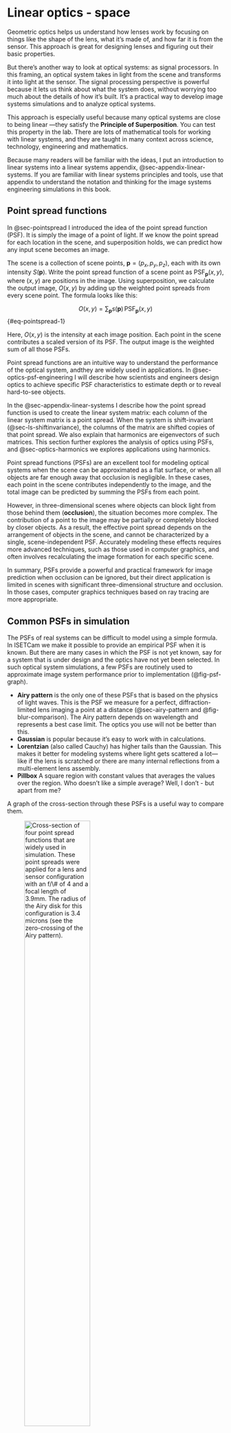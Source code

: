 # Linear optics - space {#sec-optics-linear-space}
Geometric optics helps us understand how lenses work by focusing on things like the shape of the lens, what it’s made of, and how far it is from the sensor. This approach is great for designing lenses and figuring out their basic properties.

But there’s another way to look at optical systems: as signal processors. In this framing, an optical system takes in light from the scene and transforms it into light at the sensor. The signal processing perspective is powerful because it lets us think about what the system does, without worrying too much about the details of how it’s built. It’s a practical way to develop image systems simulations and to analyze optical systems.

This approach is especially useful because many optical systems are close to being linear —they satisfy the **Principle of Superposition**. You can test this property in the lab. There are lots of mathematical tools for working with linear systems, and they are taught in many context across science, technology, engineering and mathematics.

Because many readers will be familiar with the ideas, I put an introduction to linear systems into a linear systems appendix, @sec-appendix-linear-systems.  If you are familiar with linear systems principles and tools, use that appendix to understand the notation and thinking for the image systems engineering simulations in this book.

## Point spread functions {#sec-pointspread-2}
In @sec-pointspread I introduced the idea of the point spread function (PSF). It is simply the image of a point of light. If we know the point spread for each location in the scene, and superposition holds, we can predict how any input scene becomes an image. 

The scene is a collection of scene points, $\mathbf{p} = (p_x, p_y, p_z)$, each with its own intensity $S(\mathbf{p})$. Write the point spread function of a scene point as $\text{PSF}_\mathbf{p}(x, y)$, where $(x, y)$ are positions in the image. Using superposition, we calculate the output image, $O(x,y)$ by adding up the weighted point spreads from every scene point. The formula looks like this:

$$
O(x, y) = \sum_{\mathbf{p}} s(\mathbf{p})\, \text{PSF}_\mathbf{p}(x, y)
$$ {#eq-pointspread-1}

Here, $O(x, y)$ is the intensity at each image position. Each point in the scene contributes a scaled version of its PSF. The output image is the weighted sum of all those PSFs.

Point spread functions are an intuitive way to understand the performance of the optical system, andthey are widely used in applications. In @sec-optics-psf-engineering I will describe how scientists and engineers design optics to achieve specific PSF characteristics to estimate depth or to reveal hard-to-see objects.

In the @sec-appendix-linear-systems I describe how the point spread function is used to create the linear system matrix: each column of the linear system matrix is a point spread.  When the system is shift-invariant (@sec-ls-shiftinvariance), the columns of the matrix are shifted copies of that point spread.  We also explain that harmonics are eigenvectors of such matrices.  This section further explores the analysis of optics using PSFs, and  @sec-optics-harmonics we explores applications using harmonics.

::: {.callout-note title="A limitation of PSFs" collapse="false"}
Point spread functions (PSFs) are an excellent tool for modeling optical systems when the scene can be approximated as a flat surface, or when all objects are far enough away that occlusion is negligible. In these cases, each point in the scene contributes independently to the image, and the total image can be predicted by summing the PSFs from each point.

However, in three-dimensional scenes where objects can block light from those behind them (**occlusion**), the situation becomes more complex. The contribution of a point to the image may be partially or completely blocked by closer objects. As a result, the effective point spread depends on the arrangement of objects in the scene, and cannot be characterized by a single, scene-independent PSF. Accurately modeling these effects requires more advanced techniques, such as those used in computer graphics, and often involves recalculating the image formation for each specific scene.

In summary, PSFs provide a powerful and practical framework for image prediction when occlusion can be ignored, but their direct application is limited in scenes with significant three-dimensional structure and occlusion. In those cases, computer graphics techniques based on ray tracing are more appropriate.
:::

## Common PSFs in simulation {#sec-pointspread-common}
The PSFs of real systems can be difficult to model using a simple formula. In ISETCam we make it possible to provide an empirical PSF when it is known.  But there are many cases in which the PSF is not yet known, say for a system that is under design and the optics have not yet been selected. In such optical system simulations, a few PSFs are routinely used to approximate image system performance prior to implementation (@fig-psf-graph).

- **Airy pattern** is the only one of these PSFs that is based on the physics of light waves. This is the PSF we measure for a perfect, diffraction-limited lens imaging a point at a distance (@sec-airy-pattern and @fig-blur-comparison). The Airy pattern depends on wavelength and represents a best case limit. The optics you use will not be better than this.
- **Gaussian** is popular because it’s easy to work with in calculations. 
- **Lorentzian** (also called Cauchy) has higher tails than the Gaussian. This makes it better for modeling systems where light gets scattered a lot—like if the lens is scratched or there are many internal reflections from a multi-element lens assembly.
- **Pillbox** A square region with constant values that averages the values over the region. Who doesn't like a simple average?  Well, I don't - but apart from me?

A graph of the cross-section through these PSFs is a useful way to compare them. 

![Cross-section of four  point spread functions that are widely used in simulation. These point spreads were applied for a lens and sensor configuration with an $f/\#$ of 4 and a focal length of 3.9mm. The radius of the Airy disk for this configuration is 3.4 microns (see the zero-crossing of the Airy pattern).](images/optics/optics-siKernels-graph.png){#fig-psf-graph width="60%"}

We can simulate how the four PSF shapes transform a spectral radiance (@fig-psf-image). We compare the optical images four each of the PSFs for a scene comprising a set of grid lines. The images were calculated using the ISETCam script <a href="../code/fise_opticsPSF.html" target="_blank">fise_opticsPSF.</a>  The Airy and Gaussian PSFs were implemented with wavelength-dependent point spread functions. The Pillbox and Lorentzian PSFs were implemented as wavelength-indepedent.

![The Airy pattern shows the image for a diffraction limited lens with an $f/\# =4$. The Gaussian has a spread that is roughly consistent with the Airy Disk size and a similar wavelength dependency; long-wavelengths spread more than short wavelengths. The high tail of the Lorentzian PSF produces a veiling glare. The Pillbox size is about equal to the Airy disk, but it introduces much more blur because it has a relatively high level over the entire width.](images/optics/optics-siKernels-image.png){#fig-psf-image width="90%"}

These PSFs functions are valuable because they have simple parameters that control the amount of blur or light scatter. Here is a description of the different PSF formulae along with a brief descrition of their properties.

### The Airy pattern
The Airy pattern is circularly symmetric, so you only need to know the distance from the center, $r$, to describe it. The intensity at a distance $r$ from the center is:

$$
I(r) = I_0 \left[ \frac{2 J_1\left( \frac{\pi r}{\lambda N} \right)}{ \frac{\pi r}{\lambda N} } \right]^2
$$

Where:

- $I_0$ is the peak intensity at the center
- $J_1$ is the first-order Bessel function
- $N$ is the $f/\#$ of the lens
- $\lambda$ is the wavelength of light

The first dark ring defines the Airy disk (@fig-blur-comparison , @sec-airy-pattern).  It is the diameter where the intensity drops to zero, and defines the smallest spot size.

$$
d = \arcsin(2.44 \, \lambda N) \approx 2.44 \, \lambda N
$$ {#eq-airydisk3}

For $f/\# = 4$ the diameter ranges from 3.9 $\mu\text{m}$ (400 nm) to 6.83 $\mu\text{m}$ (700nm).  See the ISETCam function <a href="https://github.com/ISET/isetcam/blob/main/opticalimage/optics/airyDisk.m" target="_blank">`airyDisk`</a>

### Gaussian
The Gaussian is the classic “bell curve.” It’s simple and often a used as an approximation for optical systems.
$$
I(r) = I_0 \exp\left( -\frac{r^2}{2\sigma^2} \right)
$$

Here, $\sigma$ sets how spread out the blur is. Larger $\sigma$ means a blurrier image.

### Lorentzian (Cauchy)
The Lorentzian function appears in physics and probability theory. It’s famous for its “fat tails”—meaning it doesn’t drop off as quickly as a Gaussian. This makes it handy for modeling blur when there’s a lot of stray light or scattering.

$$
I(r) = \frac{I_0}{1 + \left( \frac{r}{\gamma} \right)^2}
$$

Here, $\gamma$ controls how wide the central peak is. A bigger $\gamma$ means a wider, flatter blur with more light in the tails.

All of these PSFs are simulated in <a href="https://github.com/ISET/isetcam/blob/main/opticalimage/optics/shiftinvariant/siSynthetic.m" target="_blank">`siSynthetic.m`.</a>

::: {.callout-note title="Linespread functions" collapse="true"}
In @fig-psf-image, I illustrated the effect of the PSFs using grid lines rather than points. It seemed to me that the differences are  easier to visualize the impact of the point spread this way. The image created by a very thin line is called the **line spread function (LSF)**.

To find the LSF from the PSF, we simply sum along the direction (see <a href="https://github.com/ISET/isetcam/blob/main/opticalimage/wavefront/psf/psf2lsf.m" target="_blank">`psf2lsf.m`.</a>. We will calculate the same LSF for any direction when the PSF is cicularly symmetric.  If it is not, then we will find a different LSF for each direction. 

The formula to calculate the PSF in a direction, in this case the $y$ direction, is very simple. We just sum across the $x$ direction.

$$
LSF = \sum_x PSF(x,y)
$$

Here are the linespread functions of the Gaussian and Lorenzian.

Given an LSF, it is possible to recover a unique circularly symmetric PSF using <a href="https://github.com/ISET/isetcam/blob/main/opticalimage/wavefront/psf/lsf2circularpsf.m" target="_blank">`lsf2circularpsf.m`.</a>. The Airy pattern is circularly symmetric; the Gaussian and Lorentz are usually implemented as circularly symmetric.  The pillbox is not.
:::

One of the challenges in image system simulations is to select the wavelength dependence of the PSF.  This dependence is formally specified for the Airy pattern, based on the wavelength of light and the size of the circular, pinhole aperture.  But for the Gaussian and Lorentzian, we must make a choice.

One way to make a decision is to measure the wavelength dependence for an existing system, say a system that uses materials with known properties, and use those measurements to guide the simulation. The variations in the PSF caused by these wavelength-dependences are called chromatic aberrations. There are two types of chromatic aberrations, and we describe them and how they might be measured in the next section.

## Chromatic aberration types {#sec-transverse-chromatic-aberration}
Because the index of refraction of a lens might vary with wavelength, the best focus distance also varies with wavelength (@sec-chromatic-aberration). Even for an ideal lens there is a wavelength dependence arising from the wave nature of light and the size of the aperture or $\text{f}/\#$ (@eq-airy1). 

### Longitudinal chromatic aberration
A consequence of this wavelength-dependence is that for a given image distance will be in best focus (small PSF) for one wavelength, but not all. The wavelength-dependent defocus is called **longitudinal chromatic aberration (LCA)**.

There is noticeable chromatic aberration for many types of lenses and materials.  The most surprising optical system with a large amount of chromatic aberration is the human eye!  The line spread and point spread functions measured at the human retina both vary considerably as we change the stimulus wavelength.

:::{.panel-tabset}
## Line Spread Function
![Typical human line spread functions. The dashed white lines are the relative retinal illuminance.](images/optics/linespread.png){#fig-optics-linespread}

## Point Spread Function
![Typical human point spread functions. The large spread for the blue is striking.  Notice that the orientation of the blur differs for this example subject, which is typical.](images/optics/pointspread.png){#fig-optics-pointspread}
:::

<figcaption>
Click on the tabs at the top to see typical human line spread functions or point spread functions for stimuli with equal energy, 425 nm, 525 nm, and 625 nm. See <a href="../code/02Optics/fise_humanLSF.html" target="_blank">Human LSF</a> for how ISETBio/ISETCam implements that calculation.

</figcaption>


The very large LCA of the human eye has consequences for many aspects of the human visual system and image systems engineering technology.  We will describe it quantitatively and explain why it matters to technology in @sec-human.

### Transverse chromatic aberration
A second type of chromatic aberration, called **transverse chromatic aberration (TCA)**, is also common in real imaging systems. While it is related to LCA, its physical cause is different.

TCA occurs when the image blur interacts with the position and size of the aperture. The two panels of the figure below show short wavelength (blue) and long wavelength (red) rays, originating from a point at the lower left. The blue rays are in focus, forming a tight spot on the image plane. The red rays, however, come to focus behind the image plane, creating a larger, blurred red circle.

:::{.panel-tabset}
## Longitudinal chromatic aberration
![With this aperture, there is only longitudinal chromatic aberration (LCA) and no transverse chromatic aberration (TCA).](images/optics/chromatic-notransverse.png){#fig-optics-notransverse width=70%}

## Transverse chromatic aberration
![With this pupil aperture, some of the rays from this point will be blocked from entering the lower part of the lens. The absence of these rays has a differential effect on the short- and long-wavelength light. The of the center of the red blur circle will be shifted so it no longer aligns with the center of the blue blur circle (TCA).](images/optics/chromatic-transverse.png){#fig-optics-transverse width=70%}
:::

<figcaption>
The images illustrate short wavelength (blue) and long wavelength (red) rays a single point. The blue rays are in good focus, but the red rays have a large blur circle. The two panels illustrate how changing the aperture position interacts with defocus to create transverse chromatic aberration. See the text for details.


</figcaption>
<!-- keep the empty lines for spacing in the rendered image -->

Now, imagine reducing the aperture size and moving it in front of the lens. This new aperture position blocks some of the rays from both wavelengths. For the blue rays, which were already converging to a tight focus, the effect is minimal —the spot gets a little dimmer. But for the red rays, which form a large blur circle already, the new aperture blocks rays that would have formed the lower part of their blur circle. As a result, the red blur circle is clipped at the bottom, and its center shifts upward. The red and blue circles are no longer aligned. Th displacement of the red blur circle is transverse chromatic aberration.

The size and position of the aperture determines the amount of TCA. The physical factors that cause the transverse shift are different from those that produce LCA. Both effects are related to the different wavelengths focus.  Were there no LCA, there would be no TCA.

## PSF engineering {#sec-optics-psf-engineering}
The usual goal of optical design for consumer photography is to create a lens that has a very compact point spread function (sharp image) that is the same for all wavelengths (no chromatic aberration).  This makes sense because people want their photographs to be sharp and free of the kind of chromatic fringing you can see in @fig-optics-linespread and @fig-optics-pointspread.

The goal of optical design can differ, of course, for different applications. In the sections below, I describe two cases that I found to be very interesting.  The first case designs optics for telescopes that are looking for planets in other star systems (exoplanets).  The second case designs optics that can be helpful in estimating the depth of objects in an image. For example, in microscopy we might be interested to measure the tissue layer where a particular glowing molecule resides. These two examples are drawn from the literature of PSF engineering.

### Exoplanets {#sec-psf-expolanets}
When we see an eclipse of the sun, the moon blocks out the bright central region.  The edge of the sun, its *corona*, becomes visible. Its properties have intrigued people for centuries, but waiting for a solar eclipse to study it was quite limiting.  Thus, there was considerable interest when Bernard Lyot, in the 1930s, introduced an optical technique to view and measure the sun's corona — the coronagraph.

Lyot's optics are designed to block the light from a bright central source (like the sun or a star), making it possible to observe the light nearby, such as the solar corona.  The key to a coronagraph’s effectiveness is engineering the point spread function (PSF) so that light from the central source is suppressed in the image.  This allows much dimmer features to be detected. This is a good example of **PSF engineering**: designing optics to implement PSF that achieves a specific goal.  Lyot's design remains relevant, and it is implemented on a modern space telescope [coronograph instrumentation](https://jwst-docs.stsci.edu/jwst-mid-infrared-instrument/miri-instrumentation/miri-coronagraphs#gsc.tab=0){target=_blank}.  The basic design is sketched in @fig-optics-lyot. [^lyot-math] 

[^lyot-math]: The relationship between the images at the pupil, first image, reimaged pupil, and final image can be described using a series of Fourier Transform operations. Thus, we can predict how effectively this system will work. These calculations will be developed in later sections. [Link to the math, maybe expressed in an ISETCam script. Class project?](https://chatgpt.com/share/6892d701-54d0-8002-8137-ec17287ab549){target=_blank}

The principle of the instrumentation is shown in @fig-optics-lyot. The rays from the sun, which is very far away, are parallel at the optical aperture. The light from the sun (or another star) are brought into focus by the first lens, forming a spot. The center of this image is blocked by a small stop, called an occulting disk. This prevents most of the light from the bright part of the star from continuing. This spot also introduces diffraction from the rays passing near the edge of the disk.  A second lens, placed a focal length from this spot, reimages the entrance pupil creating a new pupil plane with parallel rays. The Lyot stop, which is somewhat smaller than the original aperture is placed in this plane. This rejects much of the diffracted light. Finally, a new image is formed.  This image formation process blocks the rays from the core of the star and much of the effect of diffraction. The contrast in the final image reveals properties mainly from the star's corona.  The total amount of light that makes it through the system is usually about ${1/200}^{th}$ of the light at the first aperture.

![James Webb Space Telescope's Lyot coronagraph system.](images/optics/optics-lyot.png){#fig-optics-lyot width="80%"}

Modern coronagraphs use apertures with optical components that adjust the phase of the surrounding light to create a very dark spot in the PSF.  In recent years, coronograph techniques have been applied to discovering **exoplanets**; these are planets that orbit a star outside the solar system. One such project, the Exo-Life Finder (ELF), uses coronagraphic style PSF engineering to search for life on exoplanets (@kuhn2025-astronomy).  

> The telescope we’d like to  design  and  build  targets  the  problem  of  finding  life around planets outside the solar system. To do this requires separating  the  reflected  starlight  off  the  planet  from  the star.  Astronomers  call  this “direct  imaging”.  This  means we’re interested in optical systems that can have a narrow field-of-view  (FOV),  perhaps  just  a  few  arcseconds,  and enormous  photometric  dynamic  range  capability.  A laudable  goal  is  to  achieve  raw  sensitivity  of  $10^{−8}$ of  the stellar  flux  in  a  region  within  about  1  arcsecond  of  the central  star.  A  dedicated  telescope  with  this  capability could  make  images  of  the  surface  of  nearby  exoplanets using  data  inversion  techniques,  perhaps  sufficient  to  see even signs of advanced exolife civilizations (@kuhn2025-astronomy).

![Optics design for a point spread with a dark spot in the middle, where the star is located.  That would be panel e.  The design of the pupil aperture with these multiple little circles and some of them delaying the phase, is shown in a-d.](images/optics/optics-psfengineering-kuhn.png){#fig-psfengineering-kuhn width=70%}

The implementation described in @kuhn2025-astronomy replaces the stops with optical components that act on the phase of the wavefront (@fig-psfengineering-kuhn). This advance in blocking light from the central region is important in the search for exoplanets; astronmers believe the light reduction of the central region must be at least eight orders of magnitude, or preferably 10! In addition to PSF engineering, @kuhn2025-astronomy describes the challenges in building a very large optical instrument to reveal the light reflected from the near by circling exoplanet. These include problems of mechanical engineering, material science, optics, signal processing, financial and political considerations.

<!-- https://www.spiedigitallibrary.org/conference-proceedings-of-spie/12182/121820G/The-small-ELF-project--toward-an-ultra-large-coronagraphic/10.1117/12.2629645.full 
Jeff Kuhn describes the Exo-Life Finder (ELF) project.  The quotes below are about the Small ELF (SELF) prototype. Kuhn is an astronomer at the University of Hawaiʻi's Institute for Astronomy and has a long history of working on instruments and technologies for both solar observation and exoplanet detection. Kuhn is a key figure in the development of a special type of telescope called the Exo-Life Finder (ELF), which is designed to directly image exoplanets. The technology behind this, as you describe, involves creating a coronagraphic point spread function (PSF) that effectively blocks the light from the central star, allowing the much fainter light from nearby planets to be detected. This is a form of PSF engineering with a "black in the middle" design, specifically for the purpose of finding exoplanets. He has also been involved in other projects with similar goals, such as the Kermit camera for the Lyot Project Coronagraph, which was designed for "companion searches close to bright stars."  https://www.light-am.com/article/doi/10.37188/lam.2025.033
-->

### Microscopy and depth {#sec-psf-depth}
This second example of PSF engineering applies takes us from astronomical scale to microscopic scale.  

Biologists frequently use fluorescent markers to tag specific molecules and investigate the biological substrate of many types of tissues. These fluorescent tags can be attached to specific cells or molecules. When the tags are stimulated by photons at one wavelength (typically short wavelength), they emit photons at a longer wavelength.  Enough photons are emitted so that tags visible in a microscope. Single molecules are very small, and thus they are point sources. The image formed by a single fluorescent tag, through the microscope optics, is a point spread function.

For many purposes in biology, investigators are primarily interesetd in the $(x,y)$ position and number of tags. When the biological tissue is sparsely labeled, each tagged molecule produces a point spread image that is well-separated fom the image of the other nearby tagged molecules. To find the position of these molecules and count them, it is only necessary to count the point spreads in the image. The $(x,y)$ position of the molecule is assumed to be at the centroid of the point spread. There will be some variance in the position estimate because of photon noise and other imperfections in the optics.  But even so, the location of the centroid can be determined at high precision compared to the size of the point spread. The general approach is called Single Molecule Localization Microscopy (**SMLM**). Some say SMLM methods localize molecules beyond the diffraction limit, by which they mean at a finer resolution than the size of the Airy Disk.  This seems magical, but it is not. It is also not my favorite comment. The technique is useful, not magical.

![Double-helix point spread from Piestun. Figure 1 from the PNAS article with Moerner.  SLM is a spatial light modulator to control the phase. Probably this figure should be redrawn for here.](images/optics/piestun-dh-1.png){#fig-optics-double-helix width=70%}

When the biological sample has some thickness, it can be important to know its depth, $z$, in addition to its position, $(x,y)$. Rafael Piestun recognized that this is possible in principle, because in the near field the point spread function depends on distance (@sec-pointspread). The usual dependence, so called Fresnel diffraction, is mainly a change in the size of the blur circle which is hard to measure.  Piestun and his collaborators engineered an optical system with an oriented point spread function that depends on depth (@pavani2008-3d-dh-tracking). The PSF consists of two lobes that rotate around a central point as the depth (z-position) of the point source changes (@fig-optics-double-helix). If one plots the point spread as a function of z-position in the biological substrate, the pattern forms a double-helix. In applications with sparsely labeled molecules, this enables investigators to measure the PSF centroid to localize position $(x,y)$ and the orientation to measure depth $z$. Piestun co-founded a company based on this technology called [Double Helix Optics](https://www.doublehelixoptics.com/), which commercializes 3D imaging and sensing systems.

::: {.callout-note title="Single Molecule Localization Microscopy" collapse="false"}
<!--
The woman scientist you're thinking of is Xiaowei Zhuang, a biophysicist at Harvard University. The super-resolution technique she developed is called Stochastic Optical Reconstruction Microscopy, which is more commonly known by its "cute" acronym, STORM.
-->
SMLM techniques are widely used in microscopy. The spatial resolution of SMLM techniques is higher than conventional microscopy imaging, so some people would like to refer to these methods as *nanoscopy*, to emphasize its very fine spatial scale.

The story of SMLM can be traced to W.E. Moerner, who showed that light could be detected from single fluorophores, and then that the fluorophores widely used in biology could be turned on and off (@moerner1989-singlemolecule, @dickson1997-gfp-moerner). Betzig introduced Photoactivated light microscopy (@betzig2006-PALM, PALM), which is a method that takes advantage of Moerner's observation to measure the location individual fluorophores at very high spatial precision. Xiaowei Zhuang independently introduced a similar method, Stochastic optical reconstruction for microscopy (@zhuang2006-STORM).  By repeatedly making these measurements but randomly sampling different molecules in each image, one can produce a visual map of the fluorescent tags at very high resolution.

The Moerner, Betzig, and Hell[^hell-sted] were awarded the [Nobel Prize for their work](https://www.theguardian.com/science/2014/oct/08/nobel-prize-chemistry-trio-microscopy-betzig-moerner-hell#:~:text=Eric%20Betzig%20and%20William%20Moerner,more%20than%2010%20years%20old). Zhuang has won numerous other prizes for her work.

[^hell-sted]: Stefan Hell stimulates the fluorescence in a way that depletes the surrounding fluorescence, narrowing the emission and producing high spatial resolution images.

<!--
Gemini agrees about PALM and STORM both being part of **Single Molecule Localization Microscopy (SMLM)**  https://g.co/gemini/share/97d52c76d6b1  
-->
:::
